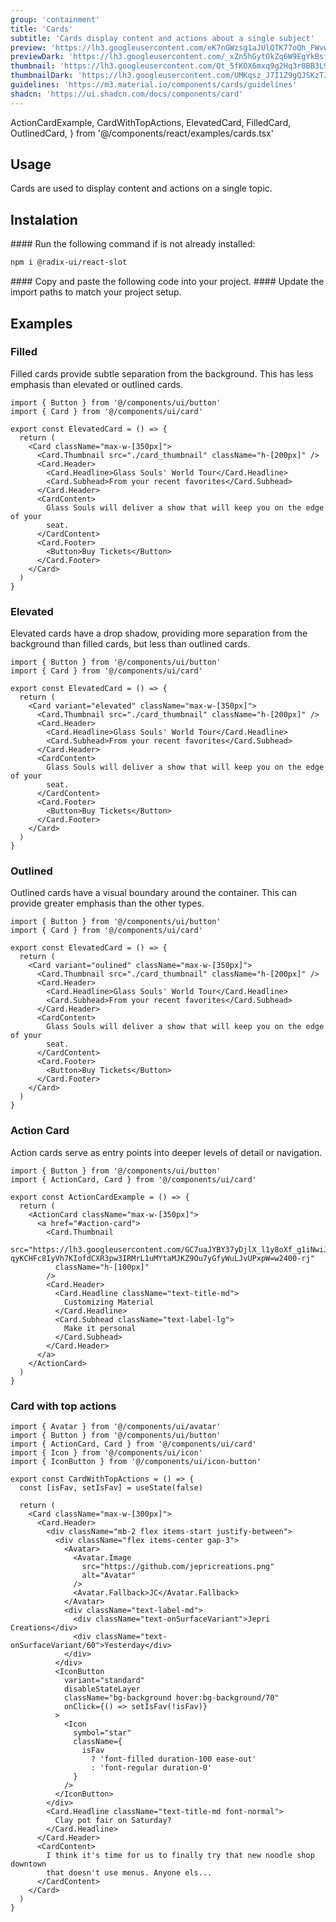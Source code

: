 ```yaml
---
group: 'containment'
title: 'Cards'
subtitle: 'Cards display content and actions about a single subject'
preview: 'https://lh3.googleusercontent.com/eK7nGWzsg1aJUlQTK77oQh_FWvwisvn-INS1ToXOW8jAsQl1sMCzDPpHwUbETmjC7HGEtsieK03tKsQNE7IaFav1EqKMwCy31yH-i_WytuHAMRwaiQ=s0'
previewDark: 'https://lh3.googleusercontent.com/_xZn5hGytOkZq6W9EgYkBsf6jfFgAF3dCmgcgSW0vraUcZflFGUH4uEJDUWXJTszY7NjmGNBC4-xgJmsBVqEQbjwUau8OE2W3EWUnf8MnjdvLEM9Fr7G=s0'
thumbnail: 'https://lh3.googleusercontent.com/Qt_5fKOX6mxq9g2Hq3r0BB3L9ucVgC7LmdrfujcW2QuHVQCLyEg6yD945g21cWXIE9DsVo29GHSaJ-GkYGm3WPIIyBUJQXT1OJE1zm912inUmZsDvw=w1200'
thumbnailDark: 'https://lh3.googleusercontent.com/UMKqsz_J7I1Z9gQJSKzTJld-LDVdS_KS_uRyrwlDVSDNhRvPFjmLoX8TbkHJGD6dHy2e6MIsmtiLIUjEsJFkW54_58YHOQz7wS-845ZEOSTnx_q9ZA=w1200'
guidelines: 'https://m3.material.io/components/cards/guidelines'
shadcn: 'https://ui.shadcn.com/docs/components/card'
---
```


  ActionCardExample,
  CardWithTopActions,
  ElevatedCard,
  FilledCard,
  OutlinedCard,
} from '@/components/react/examples/cards.tsx'

## Usage

Cards are used to display content and actions on a single topic.

## Instalation

<Steps>

<Step>
#### Run the following command if is not already installed:

```bash
npm i @radix-ui/react-slot
```

</Step>

<Step>
  #### Copy and paste the following code into your project.
  <ComponentSource name="card" />
</Step>

<Step>
#### Update the import paths to match your project setup.

</Step>

</Steps>

## Examples

### Filled

Filled cards provide subtle separation from the background. This has less emphasis than elevated or outlined cards.

<ComponentContainer>
  <FilledCard slot='preview' client:visible/>

```tsx
import { Button } from '@/components/ui/button'
import { Card } from '@/components/ui/card'

export const ElevatedCard = () => {
  return (
    <Card className="max-w-[350px]">
      <Card.Thumbnail src="./card_thumbnail" className="h-[200px]" />
      <Card.Header>
        <Card.Headline>Glass Souls' World Tour</Card.Headline>
        <Card.Subhead>From your recent favorites</Card.Subhead>
      </Card.Header>
      <CardContent>
        Glass Souls will deliver a show that will keep you on the edge of your
        seat.
      </CardContent>
      <Card.Footer>
        <Button>Buy Tickets</Button>
      </Card.Footer>
    </Card>
  )
}
```

</ComponentContainer>

### Elevated

Elevated cards have a drop shadow, providing more separation from the background than filled cards, but less than outlined cards.

<ComponentContainer>
  <ElevatedCard slot='preview' client:visible/>

```tsx
import { Button } from '@/components/ui/button'
import { Card } from '@/components/ui/card'

export const ElevatedCard = () => {
  return (
    <Card variant="elevated" className="max-w-[350px]">
      <Card.Thumbnail src="./card_thumbnail" className="h-[200px]" />
      <Card.Header>
        <Card.Headline>Glass Souls' World Tour</Card.Headline>
        <Card.Subhead>From your recent favorites</Card.Subhead>
      </Card.Header>
      <CardContent>
        Glass Souls will deliver a show that will keep you on the edge of your
        seat.
      </CardContent>
      <Card.Footer>
        <Button>Buy Tickets</Button>
      </Card.Footer>
    </Card>
  )
}
```

</ComponentContainer>

### Outlined

Outlined cards have a visual boundary around the container. This can provide greater emphasis than the other types.

<ComponentContainer>
  <OutlinedCard slot='preview' client:visible/>

```tsx
import { Button } from '@/components/ui/button'
import { Card } from '@/components/ui/card'

export const ElevatedCard = () => {
  return (
    <Card variant="oulined" className="max-w-[350px]">
      <Card.Thumbnail src="./card_thumbnail" className="h-[200px]" />
      <Card.Header>
        <Card.Headline>Glass Souls' World Tour</Card.Headline>
        <Card.Subhead>From your recent favorites</Card.Subhead>
      </Card.Header>
      <CardContent>
        Glass Souls will deliver a show that will keep you on the edge of your
        seat.
      </CardContent>
      <Card.Footer>
        <Button>Buy Tickets</Button>
      </Card.Footer>
    </Card>
  )
}
```

</ComponentContainer>

### Action Card

Action cards serve as entry points into deeper levels of detail or navigation.

<ComponentContainer>
  <ActionCardExample slot='preview' client:visible/>

```tsx
import { Button } from '@/components/ui/button'
import { ActionCard, Card } from '@/components/ui/card'

export const ActionCardExample = () => {
  return (
    <ActionCard className="max-w-[350px]">
      <a href="#action-card">
        <Card.Thumbnail
          src="https://lh3.googleusercontent.com/GC7uaJYBY37yDjlX_l1y8oXf_g1iNwiJDB4ulfbSx0QOsxee2ex3vg2HW-qyKCHFc8IyVh7KIofdCXR3pw3IRMrL1uMYtaMJKZ9Ou7yGfyWuLJvUPxpW=w2400-rj"
          className="h-[100px]"
        />
        <Card.Header>
          <Card.Headline className="text-title-md">
            Customizing Material
          </Card.Headline>
          <Card.Subhead className="text-label-lg">
            Make it personal
          </Card.Subhead>
        </Card.Header>
      </a>
    </ActionCard>
  )
}
```

</ComponentContainer>

### Card with top actions

<ComponentContainer>
  <CardWithTopActions slot='preview' client:visible/>

```tsx
import { Avatar } from '@/components/ui/avatar'
import { Button } from '@/components/ui/button'
import { ActionCard, Card } from '@/components/ui/card'
import { Icon } from '@/components/ui/icon'
import { IconButton } from '@/components/ui/icon-button'

export const CardWithTopActions = () => {
  const [isFav, setIsFav] = useState(false)

  return (
    <Card className="max-w-[300px]">
      <Card.Header>
        <div className="mb-2 flex items-start justify-between">
          <div className="flex items-center gap-3">
            <Avatar>
              <Avatar.Image
                src="https://github.com/jepricreations.png"
                alt="Avatar"
              />
              <Avatar.Fallback>JC</Avatar.Fallback>
            </Avatar>
            <div className="text-label-md">
              <div className="text-onSurfaceVariant">Jepri Creations</div>
              <div className="text-onSurfaceVariant/60">Yesterday</div>
            </div>
          </div>
          <IconButton
            variant="standard"
            disableStateLayer
            className="bg-background hover:bg-background/70"
            onClick={() => setIsFav(!isFav)}
          >
            <Icon
              symbol="star"
              className={
                isFav
                  ? 'font-filled duration-100 ease-out'
                  : 'font-regular duration-0'
              }
            />
          </IconButton>
        </div>
        <Card.Headline className="text-title-md font-normal">
          Clay pot fair on Saturday?
        </Card.Headline>
      </Card.Header>
      <CardContent>
        I think it's time for us to finally try that new noodle shop downtown
        that doesn't use menus. Anyone els...
      </CardContent>
    </Card>
  )
}
```

</ComponentContainer>
